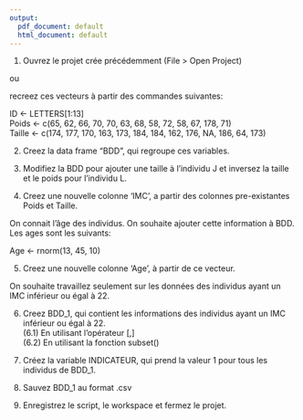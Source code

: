 ```yaml
---
output:
  pdf_document: default
  html_document: default
---
```



(1) Ouvrez le projet crée précédemment (File > Open Project)    

ou    

recreez ces vecteurs à partir des commandes suivantes:    

ID <- LETTERS[1:13]   
Poids <- c(65, 62, 66, 70, 70, 63, 68, 58, 72, 58, 67, 178, 71)   
Taille <- c(174, 177, 170, 163, 173, 184, 184, 162, 176, NA, 186, 64, 173)    

(2) Creez la data frame "BDD", qui regroupe ces variables.    

(3) Modifiez la BDD pour ajouter une taille à l'individu J et inversez la taille et le poids pour l'individu L.   

(4) Creez une nouvelle colonne 'IMC', a partir des colonnes pre-existantes Poids et Taille.   

On connait l'âge des individus. On souhaite ajouter cette information à BDD.    
Les ages sont les suivants:   

Age <- rnorm(13, 45, 10)    

(5) Creez une nouvelle colonne 'Age', à partir de ce vecteur.   

On souhaite travaillez seulement sur les données des individus ayant un IMC inférieur ou égal à 22.   

(6) Creez BDD_1, qui contient les informations des individus ayant un IMC inférieur ou égal à 22.   
  (6.1) En utilisant l'opérateur [,]    
  (6.2) En utilisant la fonction subset()   

(7) Créez la variable INDICATEUR, qui prend la valeur 1 pour tous les individus de BDD_1.   

(8) Sauvez BDD_1 au format .csv   

(9) Enregistrez le script, le workspace et fermez le projet.    